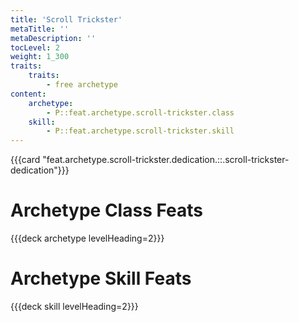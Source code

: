 ```yaml
---
title: 'Scroll Trickster'
metaTitle: ''
metaDescription: ''
tocLevel: 2
weight: 1_300
traits:
    traits:
        - free archetype
content:
    archetype:
        - P::feat.archetype.scroll-trickster.class
    skill:
        - P::feat.archetype.scroll-trickster.skill
---
```


{{{card "feat.archetype.scroll-trickster.dedication.::.scroll-trickster-dedication"}}}

# Archetype Class Feats

{{{deck archetype levelHeading=2}}}

# Archetype Skill Feats

{{{deck skill levelHeading=2}}}
